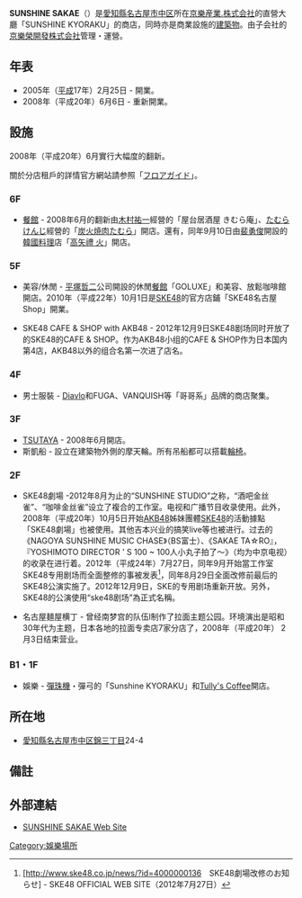 {{infobox building
| building_name = Sunshine Sakae
| image =Sunshine Sakae 001.JPG
| caption = 
| former_names = サンシャイン栄
| building_type = 商場
| location = [[愛知縣|愛知縣]][[名古屋市|名古屋市]][[中区_(名古屋市)|中区]][[錦三丁目|錦三丁目]]24-4
| owner = 京樂産業.
| completion_date = 2005年（[[平成|平成]]17年）2月25日
| references = 
| architecture          = 
| architect             = [[日本設計|日本設計]]
| architecture_type     = 
| architecture_style    = 
| general_contractor    =
| facade_direction      =
| groundbreaking        = 
| year_completed        = 
| construction_cost     = 
| specifications        = 
| capacity              = 
| length                = 
| width                 = 
| width_nave            =
| height_max            = 
| dome_quantity         = 
| dome_height_outer     = 
| dome_height_inner     = 
}}

'''SUNSHINE SAKAE'''（{{lang-ja| サンシャイン栄}}）是[[愛知縣|愛知縣]][[名古屋市|名古屋市]][[中区_(名古屋市)|中区]]所在[[京樂産業.|京樂産業.株式会社]]的直營大廳「SUNSHINE KYORAKU」的商店，同時亦是商業設施的[[建築物|建築物]]。由子会社的[[京樂榮開發|京樂榮開發株式会社]]管理・運營。

== 年表 ==
* 2005年（[[平成|平成]]17年）2月25日 - 開業。
* 2008年（平成20年）6月6日 - 重新開業。

== 設施 ==
2008年（平成20年）6月實行大幅度的翻新。

關於分店租戶的詳情官方網站請参照「[http://www.sunshine-sakae.jp/floor/index.html フロアガイド]{{Wayback|url=http://www.sunshine-sakae.jp/floor/index.html |date=20111107093950 }}」。

=== 6F ===
* [[餐館|餐館]] - 2008年6月的翻新由[[木村祐一|木村祐一]]經營的「屋台居酒屋 きむら庵」、[[たむらけんじ|たむらけんじ]]經營的「[[炭火焼肉たむら|炭火焼肉たむら]]」開店。還有，同年9月10日由[[裴勇俊|裴勇俊]]開設的[[韓國料理|韓國料理]]店「[[高矢禮|高矢禮 火]]」開店。

=== 5F ===
* 美容/休閒 - [[平塚哲二|平塚哲二]]公司開設的休閒[[餐館|餐館]]「GOLUXE」和美容、放鬆咖啡館開店。2010年（平成22年）10月1日是[[SKE48|SKE48]]的官方店鋪「SKE48名古屋Shop」開業。

*SKE48 CAFE & SHOP with AKB48 - 2012年12月9日SKE48剧场同时开放了的SKE48的CAFE & SHOP。作为AKB48小组的CAFE & SHOP作为日本国内第4店，AKB48以外的组合名第一次进了店名。

=== 4F ===
* 男士服裝 - [[Diavlo|Diavlo]]和FUGA、VANQUISH等「哥哥系」品牌的商店聚集。

=== 3F ===
* [[Culture_Convenience_Club|TSUTAYA]]  - 2008年6月開店。
* 斯凱船 - 設立在建築物外側的摩天輪。所有吊船都可以搭載[[輪椅|輪椅]]。

=== 2F ===
{{infobox building
| building_name = SKE48劇場<br />SKE48 THEATER
| image =SKE48_theater_entrance.JPG
| name = SKE48劇場入囗
| former_names = SUNSHINE STUDIO
| built = 2005年2月25日
|opened = 2012年12月9日
|tenants = 「SKE48専用劇場オープン」初日特別公演
|seating_capacity = <center>299席（含站立席次）<br />225席（固定座位）</center>
| former_tenants =  マルチコンプレックススタジオ
| owner =  [[AKS|AKS]]
| locatrion = 愛知県名古屋市中区錦三丁目24番4号<br />SUNSHINE SAKAE 2F [[〒|〒]] 460-0003
|connection =[[名古屋市営地下鉄|名古屋市営地下鉄]][[名古屋市営地下鉄東山線|東山線]]・[[名古屋市営地下鉄名城線|名城線]]　[[栄駅_(愛知県)|栄駅]]下車 8番出口直通
| references = [http://www.ske48.co.jp/ SKE48 OFFICIAL WEB SITE]
}}
* SKE48劇場 -2012年8月为止的“SUNSHINE STUDIO”之称，“酒吧金丝雀”、“咖啡金丝雀”设立了複合的工作室。电视和广播节目收录使用。此外，2008年（平成20年）10月5日开始[[AKB48|AKB48]]姊妹團體[[SKE48|SKE48]]的活動據點「SKE48劇場」也被使用。其他吉本兴业的搞笑live等也被进行。过去的《NAGOYA SUNSHINE MUSIC CHASE》（BS富士）、《SAKAE TA☆RO』，『YOSHIMOTO DIRECTOR ' S 100 ~ 100人小丸子拍了～》（均为中京电视）的收录在进行着。2012年（平成24年）7月27日，同年9月开始當工作室SKE48专用剧场而全面整修的事被发表<ref>[http://www.ske48.co.jp/news/?id=4000000136　SKE48劇場改修のお知らせ] {{Wayback|url=http://www.ske48.co.jp/news/?id=4000000136 |date=20190217211653 }} - SKE48 OFFICIAL WEB SITE（2012年7月27日）</ref>，同年8月29日全面改修前最后的SKE48公演实施了。2012年12月9日，SKE的专用剧场重新开放。另外，SKE48的公演使用“ske48剧场”為正式名稱。

* 名古屋麺屋横丁 - 曾经南梦宫的队伍l制作了拉面主题公园。环境演出是昭和30年代为主题，日本各地的拉面专卖店7家分店了，2008年（平成20年） 2月3日结束营业。

=== B1・1F ===
* 娛樂 - [[彈珠機|彈珠機]]・彈弓的「Sunshine KYORAKU」和[[Tully's_Coffee|Tully's Coffee]]開店。

== 所在地 ==
* [[愛知縣|愛知縣]][[名古屋市|名古屋市]][[中区_(名古屋市)|中区]][[錦三丁目|錦三丁目]]24-4
== 備註 ==
{{reflist}}

== 外部連結 ==
* [http://www.sunshine-sakae.jp/ SUNSHINE SAKAE Web Site]{{Wayback|url=http://www.sunshine-sakae.jp/ |date=20111107093946 }}

{{SKE48}}
{{DEFAULTSORT:Sunshine Sakae}}
[[Category:娛樂場所|Category:娛樂場所]]